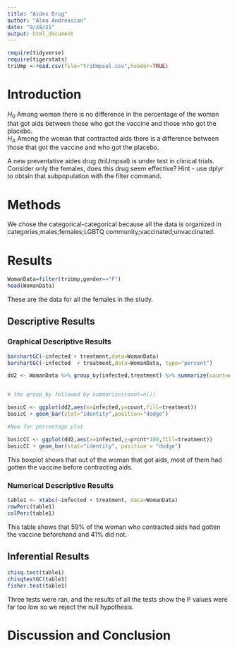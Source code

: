 ```yaml
---
title: "Aides Drug"
author: "Alma Andreasian"
date: "9/28/21"
output: html_document
---
```


```r
require(tidyverse)
require(tigerstats)
triUmp <-read.csv(file="triUmpsal.csv",header=TRUE)
```

# Introduction

<!--In this section you explain what you are trying to show.  Where did the data come from?  What is the research or other question you are trying to answer?.  If you skimp in this section expect to be marked down in your grade. Paint a picture of the project a couple of paragraphs is expected!-->

$H_0$ Among woman there is no difference in the percentage of the woman that got aids between those who got the vaccine and those who got the placebo.  
$H_A$ Among the woman that contracted aids there is a difference between those that got the vaccine and who got the placebo.  


A new  preventative aides drug (triUmpsal) is under test in clinical trials. Consider only the females, does this drug seem effective?  Hint - use dplyr to obtain that subpopulation with the filter command.

# Methods

<!--Decide on your methods:  use "variable analysis" or other appropriate descriptors.  Make sure to choose at least one graphical method and at least one numerical method. Discuss what data manipulations may be needed for example subsetting or other binning procedures and what sort of graphical displays and inferential tools will be used!-->

We chose the categorical-categorical because all the data is organized in categories;males;females;LGBTQ community;vaccinated;unvaccinated.

# Results

<!--Divide this section into two sub-sections:  One for your descriptive  results and one for your inferential results.!-->

```r
WomanData=filter(triUmp,gender=="F")
head(WomanData)
```

These are the data for all the females in the study.

## Descriptive Results

### Graphical Descriptive Results

<!--Graphical results here.  Make sure to show your code.  Provide appropriate labels for axes, giving units if possible, and provide a good title for the graph, too.  Use the graphical results to describe the patterns if any that exist in the data as focused toward the research question. Bottom line is to explain the features of the graph that are relevant to conforming or departing to what is expected by your null hypothesis !-->

```r
barchartGC(~infected + treatment,data=WomanData)
barchartGC(~infected  + treatment,data=WomanData, type="percent")

```
```r
dd2 <- WomanData %>% group_by(infected,treatment) %>% summarize(count=n()) %>% mutate(prcnt=count/sum(count))


# the group_by followed by summarize(count=n())

basicC <- ggplot(dd2,aes(x=infected,y=count,fill=treatment))
basicC + geom_bar(stat="identity",position="dodge")

#Now for percentage plot

basicCC <- ggplot(dd2,aes(x=infected,y=prcnt*100,fill=treatment)) 
basicCC + geom_bar(stat="identity", position = "dodge")
```

This boxplot shows that out of the woman that got aids, most of them had gotten the vaccine before contracting aids.
  
### Numerical Descriptive Results

<!--Numerical results go here. Use the numerical results to describe the patterns if any that exist in the data as focused toward the research question!-->
  
```r
table1 <- xtabs(~infected + treatment, data=WomanData)
rowPerc(table1)
colPerc(table1)
```

This table shows that 59% of the woman who contracted aids had gotten the vaccine beforehand and 41% did not.

## Inferential Results

<!--State hypothesis clearly.  Make sure your discussion of the inferential test covers all the aspects that the test output produces, such as test statistic, p-value etc.  Make a decision about the null hypothesis, explain the assumptions on which the selected test/procedure was based, and why the chosen procedure satisfys the assumptions and is appropriate to answer the research question!-->

```r
chisq.test(table1)
chisqtestGC(table1)
fisher.test(table1)
```

Three tests were ran, and the results of all the tests show the P values were far too low so we reject the null hypothesis.

# Discussion and Conclusion

<!--Discussion and conclusion here.  If you found a relationship be sure to consider whether the relationship occurs because one of the variavbles causes the other, or whether they perhasps are related for some other reason.  Watch the chapter 6 videos from the GeorgeTown videos collection.!-->

